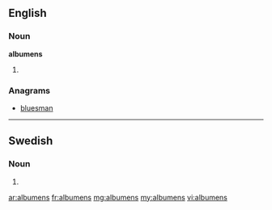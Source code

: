 ==English==

===Noun===
'''albumens''' {{p}}

# {{plural of|[[albumen#English|albumen]]}}

===Anagrams===
* [[bluesman#English|bluesman]]

----

==Swedish==

===Noun===
{{infl|sv|noun form}}

# {{sv-noun-form-def-gen-pl|album}}

[[ar:albumens]]
[[fr:albumens]]
[[mg:albumens]]
[[my:albumens]]
[[vi:albumens]]